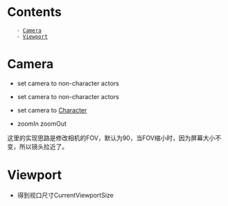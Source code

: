 = Contents =
    - [[#Camera|Camera]]
    - [[#Viewport|Viewport]]






= Camera =
* set camera to non-character actors 
{{{class="brush: c++"
	// get player controller:
	#include "Kismet/GameplayStatics.h"
	APlayerController* ourPlayerController = UGameplayStatics::GetPlayerController(this, 0);

	// get playerController's view target
	AActor* viewTarget = ourPlayerController->GetViewTarget();

	// set view target to playerController
	AActor* camera;
	ourPlayerController->SetViewTarget(camera);

	// set view target to playerController with blend
	const float smoothBlendTime = 2.0f;
	ourPlayerController->SetViewTargetWithBlend(camera, smmothBlendTime);
}}}


* set camera to non-character actors
{{{class="brush: c++"
	// spring arm
	USpringArmComponent* springArm = CreateDefaultSubobject<USpringArmComponent>(TEXT("CameraAttachmentArm"));
	springArm->SetupAttachment(RootComponent);
	springArm->RelativeRotation = FRotator(-45, 0, 0);
	springArm->TargetArmLength = 400;
	springArm->bEnableCameraLag = true;
	springArm->CameraLagSpeed = 3;

	// camera
	UCameraComponent* camera = CreateDefaultSubobject<UCameraComponent>(TEXT("ActualCamera"));
	camera->SetupAttachment(springArm, USpringArmComponent::SocketName)
}}}

* set camera to [[Character]]
{{{class="brush:c++"
	class AMyCharacter : public Character {
		UPROPERTY(VisbleAnywhere)
		UCameraComponent* CameraComponent;
	}
	
	AMyCharacter::AMyCharacter() {
		CameraComponent = CreateDefaultSubObject<UCameraComponent>(TEXT("CameraComponent"));
		CameraComponent->AttachToComponent(GetCapsuleComponent());
		CameraComponent->SetRelativeLocation(FVector(0.0f, 0.0f, 50 + BaseEyeHeight));
		CameraComponent->bUsePawnControlRotation = true;
	}
}}}

* zoomIn zoomOut
这里的实现思路是修改相机的FOV，默认为90，当FOV缩小时，因为屏幕大小不变，所以镜头拉近了。
{{{class="brush:c++"
	class AMyCameraPawn : public APawn {
		float ZoomFactor;
	}
	void AMyCameraPawn::Tick(float DeltaTime) {
		if (bZoomingIn)
		{
			ZoomFactor += DeltaTime / 0.5f;
		} else {
			ZoomFactor -= DeltaTime / 0.25f;
		}
				
		ZoomFactor = FMath::Clamp<float>(ZoomFactor, 0.0f, 1.0f);
		CameraComponent->FieldOfView = FMath::Lerp<float>(90.0f, 60.0f, ZoomFactor);
	}
}}}


= Viewport =
* 得到视口尺寸CurrentViewportSize
{{{class="brush:c++"
	ULocalPlayer* const LocalPlayer = Cast<ULocalPlayer>(PlayerController->Player);
	if (LocalPlayer == NULL || LocalPlayer->ViewportClient == NULL) {
		return;
	}
	FVector2D CurrentViewportSize;
	LocalPlayer->ViewportClient->GetViewportSize(CurrentViewportSize);
}}}

